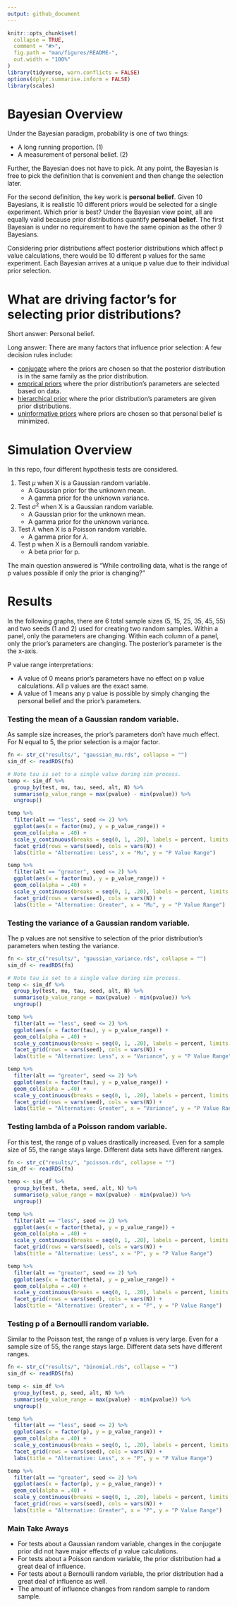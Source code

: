 ```yaml
---
output: github_document
---
```


```r
knitr::opts_chunk$set(
  collapse = TRUE,
  comment = "#>",
  fig.path = "man/figures/README-",
  out.width = "100%"
)
library(tidyverse, warn.conflicts = FALSE)
options(dplyr.summarise.inform = FALSE)
library(scales)
```

# Bayesian Overview
Under the Bayesian paradigm, probability is one of two things:

* A long running proportion. (1)
* A measurement of personal belief. (2)

Further, the Bayesian does not have to pick. At any point, the Bayesian is free to pick the definition that is convenient and then change the selection later. 

For the second definition, the key work is **personal belief**. Given 10 Bayesians, it is realistic 10 different priors would be selected for a single experiment. Which prior is best? Under the Bayesian view point, all are equally valid because prior distributions quantify **personal belief**. The first Bayesian is under no requirement to have the same opinion as the other 9 Bayesians.

Considering prior distributions affect posterior distributions which affect p value calculations, there would be 10 different p values for the same experiment. Each Bayesian arrives at a unique p value due to their individual prior selection.

# What are driving factor's for selecting prior distributions?
Short answer: Personal belief.

Long answer: There are many factors that influence prior selection: A few decision rules include:

* [conjugate](https://en.wikipedia.org/wiki/Conjugate_prior) where the priors are chosen so that the posterior distribution is in the same family as the prior distribution.
* [emprical priors](https://en.wikipedia.org/wiki/Empirical_Bayes_method) where the prior distribution's parameters are selected based on data.
* [hierarchical prior](https://en.wikipedia.org/wiki/Bayesian_hierarchical_modeling) where the prior distribution's parameters are given prior distributions.
* [uninformative priors](https://en.wikipedia.org/wiki/Prior_probability#Uninformative_priors) where priors are chosen so that personal belief is minimized.

# Simulation Overview

In this repo, four different hypothesis tests are considered.

1. Test $\mu$ when X is a Gaussian random variable.
    + A Gaussian prior for the unknown mean.
    + A gamma prior for the unknown variance.
2. Test $\sigma^2$ when X is a Gaussian random variable.
    + A Gaussian prior for the unknown mean.
    + A gamma prior for the unknown variance.
3. Test $\lambda$ when X is a Poisson random variable.
    + A gamma prior for $\lambda$.
4. Test p when X is a Bernoulli random variable.
    + A beta prior for p.
    
The main question answered is "While controlling data, what is the range of p values possible if only the prior is changing?"

# Results
In the following graphs, there are 6 total sample sizes (5, 15, 25, 35, 45, 55) and two seeds (1 and 2) used for creating two random samples. Within a panel, only the parameters are changing. Within each column of a panel, only the prior's parameters are changing. The posterior's parameter is the the x-axis.

P value range interpretations:

* A value of 0 means prior's parameters have no effect on p value calculations. All p values are the exact same.
* A value of 1 means any p value is possible by simply changing the personal belief and the prior's parameters.


### Testing the mean of a Gaussian random variable.

As sample size increases, the prior's parameters don't have much effect. For N equal to 5, the prior selection is a major factor.

```r
fn <- str_c("results/", "gaussian_mu.rds", collapse = "")
sim_df <- readRDS(fn)

# Note tau is set to a single value during sim process.
temp <- sim_df %>%
  group_by(test, mu, tau, seed, alt, N) %>%
  summarise(p_value_range = max(pvalue) - min(pvalue)) %>%
  ungroup()

temp %>%
  filter(alt == "less", seed <= 2) %>%
  ggplot(aes(x = factor(mu), y = p_value_range)) +
  geom_col(alpha = .40) +
  scale_y_continuous(breaks = seq(0, 1, .20), labels = percent, limits = c(0, 1)) +
  facet_grid(rows = vars(seed), cols = vars(N)) +
  labs(title = "Alternative: Less", x = "Mu", y = "P Value Range")

temp %>%
  filter(alt == "greater", seed <= 2) %>%
  ggplot(aes(x = factor(mu), y = p_value_range)) +
  geom_col(alpha = .40) +
  scale_y_continuous(breaks = seq(0, 1, .20), labels = percent, limits = c(0, 1)) +
  facet_grid(rows = vars(seed), cols = vars(N)) +
  labs(title = "Alternative: Greater", x = "Mu", y = "P Value Range")
```

### Testing the variance of a Gaussian random variable.

The p values are not sensitive to selection of the prior distribution's parameters when testing the variance.


```r
fn <- str_c("results/", "gaussian_variance.rds", collapse = "")
sim_df <- readRDS(fn)

# Note tau is set to a single value during sim process.
temp <- sim_df %>%
  group_by(test, mu, tau, seed, alt, N) %>%
  summarise(p_value_range = max(pvalue) - min(pvalue)) %>%
  ungroup()

temp %>%
  filter(alt == "less", seed <= 2) %>%
  ggplot(aes(x = factor(tau), y = p_value_range)) +
  geom_col(alpha = .40) +
  scale_y_continuous(breaks = seq(0, 1, .20), labels = percent, limits = c(0, 1)) +
  facet_grid(rows = vars(seed), cols = vars(N)) +
  labs(title = "Alternative: Less", x = "Variance", y = "P Value Range")

temp %>%
  filter(alt == "greater", seed <= 2) %>%
  ggplot(aes(x = factor(tau), y = p_value_range)) +
  geom_col(alpha = .40) +
  scale_y_continuous(breaks = seq(0, 1, .20), labels = percent, limits = c(0, 1)) +
  facet_grid(rows = vars(seed), cols = vars(N)) +
  labs(title = "Alternative: Greater", x = "Variance", y = "P Value Range")
```

### Testing lambda of a Poisson random variable.

For this test, the range of p values drastically increased. Even for a sample size of 55, the range stays large. Different data sets have different ranges.

```r
fn <- str_c("results/", "poisson.rds", collapse = "")
sim_df <- readRDS(fn)

temp <- sim_df %>%
  group_by(test, theta, seed, alt, N) %>%
  summarise(p_value_range = max(pvalue) - min(pvalue)) %>%
  ungroup()

temp %>%
  filter(alt == "less", seed <= 2) %>%
  ggplot(aes(x = factor(theta), y = p_value_range)) +
  geom_col(alpha = .40) +
  scale_y_continuous(breaks = seq(0, 1, .20), labels = percent, limits = c(0, 1)) +
  facet_grid(rows = vars(seed), cols = vars(N)) +
  labs(title = "Alternative: Less", x = "P", y = "P Value Range")

temp %>%
  filter(alt == "greater", seed <= 2) %>%
  ggplot(aes(x = factor(theta), y = p_value_range)) +
  geom_col(alpha = .40) +
  scale_y_continuous(breaks = seq(0, 1, .20), labels = percent, limits = c(0, 1)) +
  facet_grid(rows = vars(seed), cols = vars(N)) +
  labs(title = "Alternative: Greater", x = "P", y = "P Value Range")
```

### Testing p of a Bernoulli random variable.

Similar to the Poisson test, the range of p values is very large. Even for a sample size of 55, the range stays large. Different data sets have different ranges.

```r
fn <- str_c("results/", "binomial.rds", collapse = "")
sim_df <- readRDS(fn)

temp <- sim_df %>%
  group_by(test, p, seed, alt, N) %>%
  summarise(p_value_range = max(pvalue) - min(pvalue)) %>%
  ungroup()

temp %>%
  filter(alt == "less", seed <= 2) %>%
  ggplot(aes(x = factor(p), y = p_value_range)) +
  geom_col(alpha = .40) +
  scale_y_continuous(breaks = seq(0, 1, .20), labels = percent, limits = c(0, 1)) +
  facet_grid(rows = vars(seed), cols = vars(N)) +
  labs(title = "Alternative: Less", x = "P", y = "P Value Range")

temp %>%
  filter(alt == "greater", seed <= 2) %>%
  ggplot(aes(x = factor(p), y = p_value_range)) +
  geom_col(alpha = .40) +
  scale_y_continuous(breaks = seq(0, 1, .20), labels = percent, limits = c(0, 1)) +
  facet_grid(rows = vars(seed), cols = vars(N)) +
  labs(title = "Alternative: Greater", x = "P", y = "P Value Range")
```

### Main Take Aways

* For tests about a Gaussian random variable, changes in the conjugate prior did not have major effects of p value calculations. 
* For tests about a Poisson random variable, the prior distribution had a great deal of influence. 
* For tests about a Bernoulli random variable, the prior distribution had a great deal of influence as well.
* The amount of influence changes from random sample to random sample.
